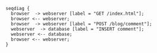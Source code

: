 ``` diagram-seqdiag
seqdiag {
  browser  -> webserver [label = "GET /index.html"];
  browser <-- webserver;
  browser  -> webserver [label = "POST /blog/comment"];
  webserver  -> database [label = "INSERT comment"];
  webserver <-- database;
  browser <-- webserver;
}
```